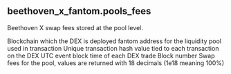 ## beethoven_x_fantom.pools_fees 
Beethoven X swap fees stored at the pool level.


<ParamField path="blockchain">
Blockchain which the DEX is deployed
</ParamField>
<ParamField path="contract_address">
fantom address for the liquidity pool used in transaction
</ParamField>
<ParamField path="tx_hash">
Unique transaction hash value tied to each transaction on the DEX
</ParamField>
<ParamField path="index">

</ParamField>
<ParamField path="tx_index">

</ParamField>
<ParamField path="block_time">
UTC event block time of each DEX trade
</ParamField>
<ParamField path="block_number">
Block number
</ParamField>
<ParamField path="swap_fee_percentage">
Swap fees for the pool, values are returned with 18 decimals (1e18 meaning 100%)
</ParamField>
